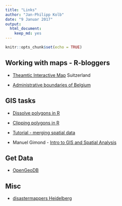 ```yaml
---
title: "Links"
author: "Jan-Philipp Kolb"
date: "9 Januar 2017"
output: 
  html_document: 
    keep_md: yes
---
```


```r
knitr::opts_chunk$set(echo = TRUE)
```

## Working with maps - R-bloggers

- [Theamtic Interactive Map](https://www.r-bloggers.com/thematic-interactive-map/) Suitzerland

- [Administrative boundaries of Belgium](https://www.r-bloggers.com/belgiummaps-statbel-r-package-with-administrative-boundaries-of-belgium-2/)


## GIS tasks

- [Dissolve polygons in R](https://philmikejones.wordpress.com/2015/09/03/dissolve-polygons-in-r/)

- [Clipping polygons in R](https://philmikejones.wordpress.com/2015/09/01/clipping-polygons-in-r/)

- [Tutorial - merging spatial data](http://www.nickeubank.com/wp-content/uploads/2015/10/RGIS2_MergingSpatialData_part1_Joins.html)

- Manuel Gimond - [Intro to GIS and Spatial Analysis](https://mgimond.github.io/Spatial/index.html)


## Get Data

- [OpenGeoDB](http://opengeodb.giswiki.org/wiki/OpenGeoDB)

## Misc



- [disastermappers Heidelberg](https://disastermappers.wordpress.com/)
